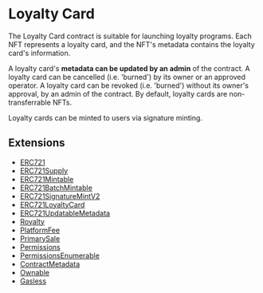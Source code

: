 # Loyalty Card

The Loyalty Card contract is suitable for launching loyalty programs. Each NFT represents a loyalty card, and the NFT's metadata contains the loyalty card's information.

A loyalty card's **metadata can be updated by an admin** of the contract. A loyalty card can be cancelled (i.e. 'burned') by its owner or an approved operator. A loyalty card can be revoked (i.e. 'burned') without its owner's approval, by an admin of the contract. By default, loyalty cards are non-transferrable NFTs.

Loyalty cards can be minted to users via signature minting.

## Extensions

- [ERC721](/solidity/extensions/erc721)
- [ERC721Supply](/solidity/extensions/erc721supply)
- [ERC721Mintable](/solidity/extensions/erc721mintable)
- [ERC721BatchMintable](/solidity/extensions/erc721batchmintable)
- [ERC721SignatureMintV2](/solidity/extensions/erc721signaturemint)
- [ERC721LoyaltyCard](/solidity/extensions/)
- [ERC721UpdatableMetadata](/solidity/extensions/)
- [Royalty](/solidity/extensions/royalty)
- [PlatformFee](/solidity/extensions/platformfee)
- [PrimarySale](/solidity/extensions/primarysale)
- [Permissions](/solidity/extensions/permissions)
- [PermissionsEnumerable](/solidity/extensions/permissionsenumerable)
- [ContractMetadata](/solidity/extensions/contractmetadata)
- [Ownable](/solidity/extensions/ownable)
- [Gasless](/solidity/extensions/)
